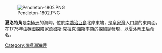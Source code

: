 [[Image:Pendleton-1802.PNG|right]]

{{coord|54|32|S|35|54|W|source:GNIS|display=title}}

'''夏洛特角'''是[[南極洲|南極洲]]的海岬，位於[[南喬治亞島|南喬治亞島]]北岸東端，是[[皇家灣|皇家灣]]入口處的東南面，在1775年由[[英國|英國]]探險家[[詹姆斯·克拉克·羅斯|詹姆斯·克拉克·羅斯]]率領的探險隊發現，以[[夏洛蒂王后|夏洛蒂王后]]命名。

{{Antarctica-geo-stub}}
[[Category:南極洲海岬|Category:南極洲海岬]]